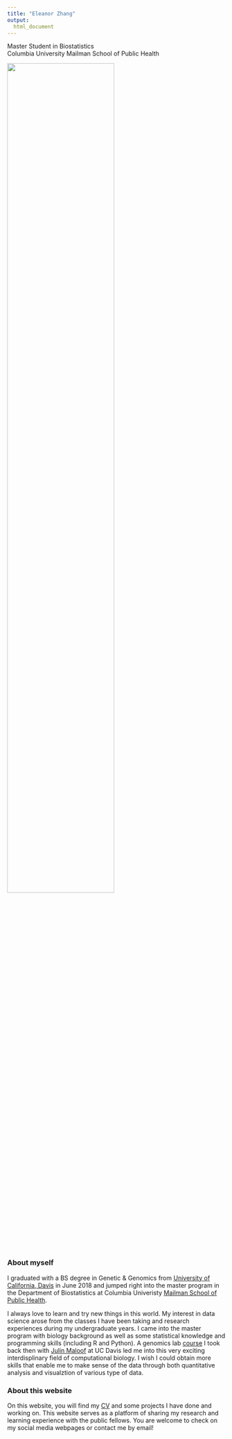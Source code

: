 ```yaml
---
title: "Eleanor Zhang"
output:
  html_document
---
```


Master Student in Biostatistics   
Columbia University Mailman School of Public Health


<img src = "images/D7K_9475.jpg" style = "width:70%" align = "middle">


### About myself

I graduated with a BS degree in Genetic & Genomics from [University of California, Davis](https://www.ucdavis.edu/) in June 2018 and jumped right into the master program in the Department of Biostatistics at Columbia Univeristy [Mailman School of Public Health](https://www.mailman.columbia.edu/). 

I always love to learn and try new things in this world. My interest in data science arose from the classes I have been taking and research experiences during my undergraduate years. I came into the master program with biology background as well as some statistical knowledge and programming skills (including R and Python). A genomics lab [course](http://jnmaloof.github.io/BIS180L_web/) I took back then with [Julin Maloof](https://biology.ucdavis.edu/people/julin-maloof) at UC Davis led me into this very exciting interdisplinary field of computational biology. I wish I could obtain more skills that enable me to make sense of the data through both quantitative analysis and visualztion of various type of data.

### About this website

On this website, you will find my [CV](CV.html) and some projects I have done and working on. This website serves as a platform of sharing my research and learning experience with the public fellows. You are welcome to check on my social media webpages or contact me by email!


